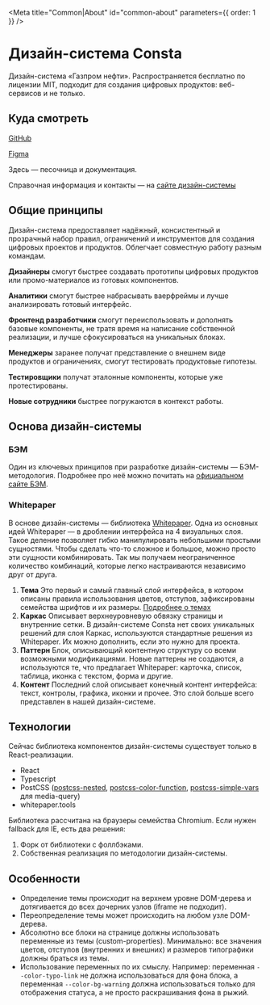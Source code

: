 
<Meta title="Common|About" id="common-about" parameters={{ order: 1 }} />

# Дизайн-система Consta

Дизайн-система «Газпром нефти». Распространяется бесплатно по лицензии MIT, подходит для создания цифровых продуктов: веб-сервисов и не только.

## Куда смотреть

[GitHub](https://github.com/gazprom-neft/consta-uikit)

[Figma](https://www.figma.com/@consta)

Здесь — песочница и документация.

Справочная информация и контакты — на [сайте дизайн-системы](http://consta.gazprom-neft.ru)

## Общие принципы

Дизайн-система предоставляет надёжный, консистентный и прозрачный набор правил, ограничений и инструментов для создания цифровых проектов и продуктов. Облегчает совместную работу разным командам.

**Дизайнеры** смогут быстрее создавать прототипы цифровых продуктов или промо-материалов из готовых компонентов.

**Аналитики** смогут быстрее набрасывать ваерфреймы и лучше анализировать готовый интерфейс.

**Фронтенд разработчики** смогут переиспользовать и дополнять базовые компоненты, не тратя время на написание собственной реализации, и лучше сфокусироваться на уникальных блоках.

**Менеджеры** заранее получат представление о внешнем виде продуктов и ограничениях, смогут тестировать продуктовые гипотезы.

**Тестировщики** получат эталонные компоненты, которые уже протестированы.

**Новые сотрудники** быстрее погружаются в контекст работы.

## Основа дизайн-системы

### БЭМ

Один из ключевых принципов при разработке дизайн-системы — БЭМ-методология. Подробнее про неё можно почитать на [официальном сайте БЭМ](https://ru.bem.info/).

### Whitepaper

В основе дизайн-системы — библиотека [Whitepaper](https://whitepaper.tools). Одна из основных идей Whitepaper — в дроблении интерфейса на 4 визуальных слоя. Такое деление позволяет гибко манипулировать небольшими простыми сущностями. Чтобы сделать что-то сложное и большое, можно просто эти сущности комбинировать. Так мы получаем неограниченное количество комбинаций, которые легко настраиваются независимо друг от друга.

1. **Тема**
   Это первый и самый главный слой интерфейса, в котором описаны правила использования цветов, отступов, зафиксированы семейства шрифтов и их размеры. [Подробнее о темах](?path=/docs/components-theme--playground)
2. **Каркас**
   Описывает верхнеуровневую обвязку страницы и внутренние сетки. В дизайн-системе Consta нет своих уникальных решений для слоя Каркас, используются стандартные решения из Whitepaper. Их можно дополнить, если это нужно для проекта.
3. **Паттерн**
   Блок, описывающий контентную структуру со всеми возможными модификациями. Новые паттерны не создаются, а используются те, что предлагает Whitepaper: карточка, список, таблица, иконка с текстом, форма и другие.
4. **Контент**
   Последний слой описывает конечный контент интерфейса: текст, контролы, графика, иконки и прочее. Это слой больше всего представлен в нашей дизайн-системе.

## Технологии

Сейчас библиотека компонентов дизайн-системы существует только в React-реализации.

- React
- Typescript
- PostCSS ([postcss-nested](https://github.com/postcss/postcss-nested), [postcss-color-function](https://github.com/postcss/postcss-color-function), [postcss-simple-vars](https://github.com/postcss/postcss-simple-vars) для media-query)
- whitepaper.tools

Библиотека рассчитана на браузеры семейства Chromium. Если нужен fallback для IE, есть два решения:

1. Форк от библиотеки с фоллбэками.
2. Собственная реализация по методологии дизайн-системы.

## Особенности

- Определение темы происходит на верхнем уровне DOM-дерева и дотягивается до всех дочерних узлов (iframe не подходит).
- Переопределение темы может происходить на любом узле DOM-дерева.
- Абсолютно все блоки на странице должны использовать переменные из темы (custom-properties). Минимально: все значения цветов, отступов (внутренних и внешних) и размеров типографики должны браться из темы.
- Использование переменных по их смыслу. Например: переменная `--color-typo-link` не должна использоваться для фона блока, а переменная `--color-bg-warning` должна использоваться только для отображения статуса, а не просто раскрашивания фона в рыжий.
